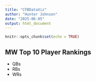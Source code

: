 ```yaml
---
title: "CFBDataViz"
author: "Hunter Johnson"
date: "2025-06-05"
output: html_document
---
```


```r
knitr::opts_chunk$set(echo = TRUE)
```

## MW Top 10 Player Rankings

- QBs
- RBs
- WRs
